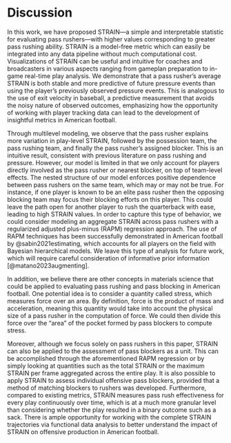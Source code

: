 # Discussion {#sec:discussion}

In this work, we have proposed STRAIN---a simple and interpretable statistic for evaluating pass rushers---with higher values corresponding to greater pass rushing ability.
STRAIN is a model-free metric which can easily be integrated into any data pipeline without much computational cost.
Visualizations of STRAIN can be useful and intuitive for coaches and broadcasters in various aspects ranging from gameplan preparation to in-game real-time play analysis.
We demonstrate that a pass rusher's average STRAIN is both stable and more predictive of future pressure events than using the player's previously observed pressure events.
This is analogous to the use of exit velocity in baseball, a predictive measurement that avoids the noisy nature of observed outcomes, emphasizing how the opportunity of working with player tracking data can lead to the development of insightful metrics in American football. 

Through multilevel modeling, we observe that the pass rusher explains more variation in play-level STRAIN, followed by the possession team, the pass rushing team, and finally the pass rusher's assigned blocker.
This is an intuitive result, consistent with previous literature on pass rushing and pressure. However, our model is limited in that we only account for players directly involved as the pass rusher or nearest blocker, on top of team-level effects. The nested structure of our model enforces positive dependence between pass rushers on the same team, which may or may not be true. For instance, if one player is known to be an elite pass rusher then the opposing blocking team may focus their blocking efforts on this player. This could leave the path open for another player to rush the quarterback with ease, leading to high STRAIN values. In order to capture this type of behavior, we could consider modeling an aggregate STRAIN across pass rushers with a regularized adjusted plus-minus (RAPM) regression approach. The use of RAPM techniques has been successfully demonstrated in American football by @sabin2021estimating, which accounts for all players on the field with Bayesian hierarchical models. We leave this type of analysis for future work, which will require careful consideration of informative prior information [@matano2023augmenting].

In addition, we believe there are other concepts in materials science that could be applied to evaluating pass rushing and pass blocking in American football.
One potential idea is to consider a quantity called stress, which measures force over an area.
By definition, force is the product of mass and acceleration, meaning this quantity would take into account the physical size of a pass rusher in the computation of force.
We could then divide this force over the "area" of the pocket formed by pass blockers to compute stress.

Moreover, although we focus solely on pass rushers in this paper, STRAIN can also be applied to the assessment of pass blockers as a unit.
This can be accomplished through the aforementioned RAPM regression or by simply looking at quantities such as the total STRAIN or the maximum STRAIN per frame aggregated across the entire play.
It is also possible to apply STRAIN to assess individual offensive pass blockers, provided that a method of matching blockers to rushers was developed.
Furthermore, compared to existing metrics, STRAIN measures pass rush effectiveness for every play continuously over time, which is at a much more granular level than considering whether the play resulted in a binary outcome such as a sack.
There is ample opportunity for working with the complete STRAIN trajectories via functional data analysis to better understand the impact of STRAIN on offensive production in American football.


<!-- 

from bdb submission

As for future directions, STRAIN could be utilized to collectively evaluate the performance of a pass-rushing unit by considering the total amount of STRAIN during a play, which could, in turn, be used to examine the effectiveness of different types of blitzes. Moreover, while we focused solely on pass-rushers, STRAIN can be easily extended to the assessment of pass-blockers as a unit by looking at quantities such as the total STRAIN or the maximum STRAIN per frame aggregated across the entire play. It is also possible to apply STRAIN to assess individual offensive pass-blockers, provided that a method of matching blockers to rushers was developed.

Our metric, however, is subject to several limitations. As currently devised, STRAIN cannot distinguish between a pass-rusher who has to face a single blocker versus a double team. This problem could be addressed, at least somewhat, by having a method of matching pass-rushers to blockers as previously mentioned. Additionally, there are a few situations such as quarterback out-of-pocket scrambling where STRAIN does not appear to be useful. If a pass-rusher is on the left side and the quarterback scrambles out to the left, the STRAIN for that pass-rusher can drop considerably as the distance between the quarterback and pass-rusher increases, which the defender should not necessarily be negatively affected by in a measure of pass-rushing effectiveness. -->



<!--

from bdb draft

We have proposed a simple, effective, and easily interpretable metric for evaluating the performance of pass rushers in the NFL that we call STRAIN. Higher values of STRAIN indicate two important aspects of a pass rush: 1) the distance between the pass rusher and the quarterback is small and 2) the rate at which the pass rusher is moving towards the quarterback is high.

One of the major advantages of STRAIN over existing measures is that it gives a measure of effectiveness of a pass rush for every single play at a much more granular level than simply the play resulted in a sack or not or the play was a "success" or not. It is important to have a quantitative measure of pass rushing effectiveness if one wants to objectively evaluate the performance of pass rushers. STRAIN is just such a measure that objectively measures the pressure that pass rushers put on a quarterback.

In this report, we simply propose the new metric STRAIN; However, there are innumerable future projects that could be based on STRAIN. For example, STRAIN could be used to collectively evaluate the performance of a pass rushing unit by looking at the total amount of STRAIN during a play, which could, in turn, be used to evaluate the effectiveness of different types of blitzes. In addtion, STRAIN could be included as a covariate in models trying to predict quantities such as passing yards or completion probability. Notably, I believe there is very interesting work that could be done with functional regression (i.e. treating the STRAIN curve over time as a function) in modeling how STRAIN affects offensive production though is non-trivial as the length in time of plays varies from one play to another, and we leave this as future work.

In addtion, while we focused solely on evaluating the performance of pass rushers, this concept can be easily extended to the evaluation of pass blockers as a unit by simply looking at a quantity such as the total amount of STRAIN on a play or the maximum amount of STRAIN per frame aggregated across the entire play. Further, STRAIN could be extended to individual offensive pass blockers provided that a method of matching blockers to rushers was devised.

While STRAIN is a big step forward, there are still some notable limitations to this metric. For instance, STRAIN, as currently devised, cannot distinguish between a pass rusher who has to face a single blocker versus a double team. This problem could be addressed, at least somewhat, by devising a method of matching pass rushers to blockers as previously mentioned. Another limitation of this metric occurs when a quarterback scrambles out of the pocket. If you are a pass rusher on the left side and the quarterback scrambles out to the left, the STRAIN value for that pass rusher can drop considerably as the distance between the quarterback and the pass rusher gets larger, which the pass rushers shouldn't necessarily be negatively affected by in a measure of pass rushing effectiveness.

Finally, we believe there are other concepts in materials science that could be applied to evaluating pass rushing and pass blocking. One potential idea is a quantity called stress, which measures force over an area. Recall from intro physics that force is mass times acceleration, so this quantity would take into account the physical size of a pass rusher in the computation of force. You could then somehow divide this force over the "area" of the pocket formed by pass blockers to compute stress. There is also a quantity measuring the ratio of stress and strain called the elastic modulus which measures "an object's or substance's resistance to being deformed elastically". It is easy to imagine the pocket as an object and evaluating the succes of the pocket based on it's "resistance to being deformed".

-->